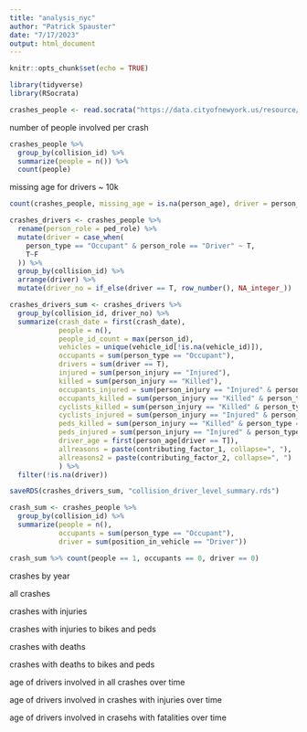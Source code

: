 ```yaml
---
title: "analysis_nyc"
author: "Patrick Spauster"
date: "7/17/2023"
output: html_document
---
```


```r
knitr::opts_chunk$set(echo = TRUE)

library(tidyverse)
library(RSocrata)

```

```r

crashes_people <- read.socrata("https://data.cityofnewyork.us/resource/f55k-p6yu.csv")

```

number of people involved per crash
```r
crashes_people %>% 
  group_by(collision_id) %>% 
  summarize(people = n()) %>% 
  count(people)
```
missing age for drivers ~ 10k
```r
count(crashes_people, missing_age = is.na(person_age), driver = person_type == "Occupant" & ped_role == "Driver")
```


```r
crashes_drivers <- crashes_people %>% 
  rename(person_role = ped_role) %>% 
  mutate(driver = case_when(
    person_type == "Occupant" & person_role == "Driver" ~ T,
    T~F
  )) %>% 
  group_by(collision_id) %>% 
  arrange(driver) %>% 
  mutate(driver_no = if_else(driver == T, row_number(), NA_integer_))

crashes_drivers_sum <- crashes_drivers %>% 
  group_by(collision_id, driver_no) %>% 
  summarize(crash_date = first(crash_date),
            people = n(),
            people_id_count = max(person_id), 
            vehicles = unique(vehicle_id[!is.na(vehicle_id)]),
            occupants = sum(person_type == "Occupant"),
            drivers = sum(driver == T),
            injured = sum(person_injury == "Injured"),
            killed = sum(person_injury == "Killed"),
            occupants_injured = sum(person_injury == "Injured" & person_type == "Occupant"),
            occupants_killed = sum(person_injury == "Killed" & person_type == "Occupant"),
            cyclists_killed = sum(person_injury == "Killed" & person_type == "Bicyclist"),
            cyclists_injured = sum(person_injury == "Injured" & person_type == "Bicyclist"),
            peds_killed = sum(person_injury == "Killed" & person_type == "Pedestrian"),
            peds_injured = sum(person_injury == "Injured" & person_type == "Pedestrian"),
            driver_age = first(person_age[driver == T]),
            allreasons = paste(contributing_factor_1, collapse=", "),
            allreasons2 = paste(contributing_factor_2, collapse=", ")
            ) %>% 
  filter(!is.na(driver))

saveRDS(crashes_drivers_sum, "collision_driver_level_summary.rds")
```



```r
crash_sum <- crashes_people %>% 
  group_by(collision_id) %>% 
  summarize(people = n(),
            occupants = sum(person_type == "Occupant"),
            driver = sum(position_in_vehicle == "Driver"))

crash_sum %>% count(people == 1, occupants == 0, driver == 0)
```

crashes by year

all crashes

crashes with injuries

crashes with injuries to bikes and peds

crashes with deaths

crashes with deaths to bikes and peds




age of drivers involved in all crashes over time


age of drivers involved in crashes with injuries over time


age of drivers involved in crasehs with fatalities over time


